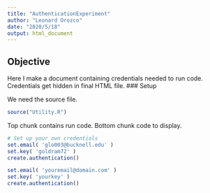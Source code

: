 ```yaml
---
title: "AuthenticationExperiment"
author: "Leonard Orozco"
date: "2020/5/18"
output: html_document
---
```


## Objective

Here I make a document containing credentials needed to run code. Credentials get hidden in final HTML file. 
### Setup 

We need the source file. 

```r
source("Utility.R")
```

Top chunk contains run code. Bottom chunk code to display.

```r
# Set up your own credentials
set.email( 'glo003@bucknell.edu' )
set.key( 'goldram72' )
create.authentication()
```

```r
set.email( 'youremail@domain.com' )
set.key( 'yourkey' )
create.authentication()
```


